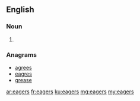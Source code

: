 ==English==

===Noun===
{{head|en}}

# {{plural of|eager}}

===Anagrams===
* [[agrees#English|agrees]]
* [[eagres#English|eagres]]
* [[grease#English|grease]]

[[ar:eagers]]
[[fr:eagers]]
[[ku:eagers]]
[[mg:eagers]]
[[my:eagers]]